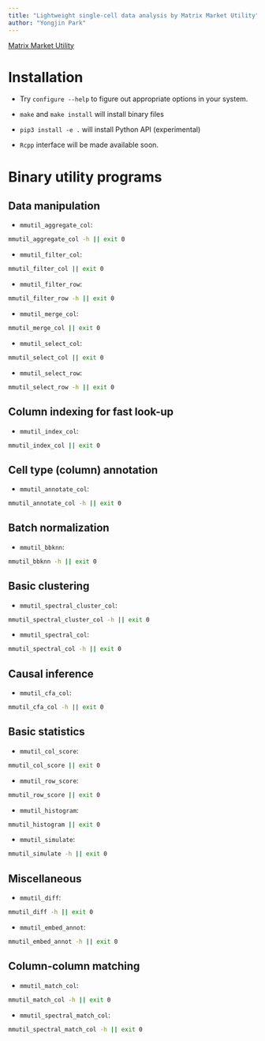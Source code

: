 ```yaml
---
title: "Lightweight single-cell data analysis by Matrix Market Utility"
author: "Yongjin Park"
---
```


[Matrix Market Utility](https://github.com/ypark/mmutil)

# Installation

* Try `configure --help` to figure out appropriate options in your system.

* `make` and `make install` will install binary files

* `pip3 install -e .` will install Python API (experimental)

* `Rcpp` interface will be made available soon.

# Binary utility programs

## Data manipulation

* `mmutil_aggregate_col`:

```sh
mmutil_aggregate_col -h || exit 0
```

* `mmutil_filter_col`:

```sh
mmutil_filter_col || exit 0
```

* `mmutil_filter_row`:

```sh
mmutil_filter_row -h || exit 0
```

* `mmutil_merge_col`:

```sh
mmutil_merge_col || exit 0
```

* `mmutil_select_col`:

```sh
mmutil_select_col || exit 0
```

* `mmutil_select_row`:

```sh
mmutil_select_row -h || exit 0
```

## Column indexing for fast look-up

* `mmutil_index_col`:

```sh
mmutil_index_col || exit 0
```


## Cell type (column) annotation

* `mmutil_annotate_col`:

```sh
mmutil_annotate_col -h || exit 0
```

## Batch normalization

* `mmutil_bbknn`:

```sh
mmutil_bbknn -h || exit 0
```

## Basic clustering

* `mmutil_spectral_cluster_col`:

```sh
mmutil_spectral_cluster_col -h || exit 0
```

* `mmutil_spectral_col`:

```sh
mmutil_spectral_col -h || exit 0
```

## Causal inference

* `mmutil_cfa_col`:

```sh
mmutil_cfa_col -h || exit 0
```

## Basic statistics

* `mmutil_col_score`:

```sh
mmutil_col_score || exit 0
```

* `mmutil_row_score`:

```sh
mmutil_row_score || exit 0
```


* `mmutil_histogram`:

```sh
mmutil_histogram || exit 0
```

* `mmutil_simulate`:

```sh
mmutil_simulate -h || exit 0
```

## Miscellaneous

* `mmutil_diff`:

```sh
mmutil_diff -h || exit 0
```

* `mmutil_embed_annot`:

```sh
mmutil_embed_annot -h || exit 0
```

## Column-column matching

* `mmutil_match_col`:

```sh
mmutil_match_col -h || exit 0
```

* `mmutil_spectral_match_col`:

```sh
mmutil_spectral_match_col -h || exit 0
```
